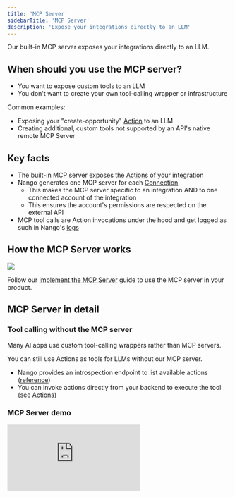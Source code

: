 ```yaml
---
title: 'MCP Server'
sidebarTitle: 'MCP Server'
description: 'Expose your integrations directly to an LLM'
---
```


Our built-in MCP server exposes your integrations directly to an LLM.

## When should you use the MCP server?

- You want to expose custom tools to an LLM
- You don't want to create your own tool-calling wrapper or infrastructure

Common examples:
- Exposing your "create-opportunity" [Action](/guides/use-cases/actions) to an LLM
- Creating additional, custom tools not supported by an API's native remote MCP Server

## Key facts

- The built-in MCP server exposes the [Actions](/guides/use-cases/actions) of your integration
- Nango generates one MCP server for each [Connection](/guides/use-cases/api-auth#what-is-a-connection%3F)
    - This makes the MCP server specific to an integration AND to one connected account of the integration
    - This ensures the account's permissions are respected on the external API
- MCP tool calls are Action invocations under the hood and get logged as such in Nango's [logs](/guides/platform/logs)


## How the MCP Server works

<Frame caption="How Nango's built-in MCP server works">
  <img src="/images/diagrams/mcp-overview.png" />
</Frame>

Follow our [implement the MCP Server](/implementation-guides/mcp-server/implement-mcp-server) guide to use the MCP server in your product.

## MCP Server in detail

### Tool calling without the MCP server

Many AI apps use custom tool-calling wrappers rather than MCP servers.

You can still use Actions as tools for LLMs without our MCP server.

- Nango provides an introspection endpoint to list available actions ([reference](/reference/api/scripts/config))
- You can invoke actions directly from your backend to execute the tool (see [Actions](/guides/use-cases/actions))

### MCP Server demo

<div style={{ position: 'relative', overflow: 'hidden', paddingTop: '56.25%' }}>
    <iframe
        style={{ position: 'absolute', top: 0, left: 0, width: '100%', height: '100%' }}
        src="https://www.youtube.com/embed/80W3AZMM9KY?modestbranding=1&rel=0&autohide=1"
        title="YouTube video player"
        frameBorder="0"
        allow="accelerometer; autoplay; clipboard-write; encrypted-media; gyroscope; picture-in-picture"
        allowFullScreen
    ></iframe>
</div>